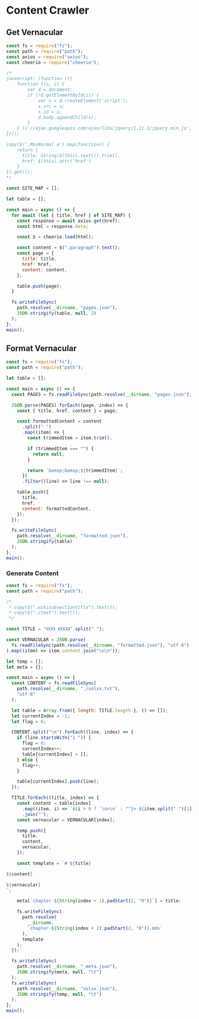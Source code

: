 # Content Crawler

## Get Vernacular

```js
const fs = require("fs");
const path = require("path");
const axios = require("axios");
const cheerio = require("cheerio");

/* 
javascript: (function (){
    function l(u, i) {
        var d = document;
        if (!d.getElementById(i)) {
            var s = d.createElement('script');
            s.src = u;
            s.id = i;
            d.body.appendChild(s);
        }
    } l('//ajax.googleapis.com/ajax/libs/jquery/1.11.1/jquery.min.js', 'jquery')
})();

copy($('.MsoNormal a').map(function() {
    return {
      title: String($(this).text()).trim(),
      href: $(this).attr('href')
    }
}).get());
*/

const SITE_MAP = [];

let table = [];

const main = async () => {
  for await (let { title, href } of SITE_MAP) {
    const response = await axios.get(href);
    const html = response.data;

    const $ = cheerio.load(html);

    const content = $(".paragraph").text();
    const page = {
      title: title,
      href: href,
      content: content,
    };

    table.push(page);
  }

  fs.writeFileSync(
    path.resolve(__dirname, "pages.json"),
    JSON.stringify(table, null, 2)
  );
};
main();
```

## Format Vernacular

```js
const fs = require("fs");
const path = require("path");

let table = [];

const main = async () => {
  const PAGES = fs.readFileSync(path.resolve(__dirname, "pages.json"), "utf-8");

  JSON.parse(PAGES).forEach((page, index) => {
    const { title, href, content } = page;

    const formattedContent = content
      .split(" ")
      .map((item) => {
        const trimmedItem = item.trim();

        if (trimmedItem === "") {
          return null;
        }

        return `&emsp;&emsp;${trimmedItem}`;
      })
      .filter((line) => line !== null);

    table.push({
      title,
      href,
      content: formattedContent,
    });
  });

  fs.writeFileSync(
    path.resolve(__dirname, "formatted.json"),
    JSON.stringify(table)
  );
};
main();
```

### Generate Content

```js
const fs = require("fs");
const path = require("path");

/*
 * copy($(".wikisubsectiontitle").text());
 * copy($(".ctext").text());
 */

const TITLE = "《XX》 《XXX》".split(" ");

const VERNACULAR = JSON.parse(
  fs.readFileSync(path.resolve(__dirname, "formatted.json"), "utf-8")
).map((item) => item.content.join("\n\n"));

let temp = [];
let meta = {};

const main = async () => {
  const CONTENT = fs.readFileSync(
    path.resolve(__dirname, "./volxx.txt"),
    "utf-8"
  );

  let table = Array.from({ length: TITLE.length }, () => []);
  let currentIndex = -1;
  let flag = 0;

  CONTENT.split("\n").forEach((line, index) => {
    if (line.startsWith("1 ")) {
      flag = 0;
      currentIndex++;
      table[currentIndex] = [];
    } else {
      flag++;
    }

    table[currentIndex].push(line);
  });

  TITLE.forEach((title, index) => {
    const content = table[index]
      .map((item, i) => `${i > 0 ? `\n>\n` : ""}> ${item.split(" ")[1]}`)
      .join("");
    const vernacular = VERNACULAR[index];

    temp.push({
      title,
      content,
      vernacular,
    });

    const template = `# ${title}

${content}

${vernacular}
`;

    meta[`chapter-${String(index + 1).padStart(2, "0")}`] = title;

    fs.writeFileSync(
      path.resolve(
        __dirname,
        `chapter-${String(index + 1).padStart(2, "0")}.mdx`
      ),
      template
    );
  });

  fs.writeFileSync(
    path.resolve(__dirname, "_meta.json"),
    JSON.stringify(meta, null, "\t")
  );
  fs.writeFileSync(
    path.resolve(__dirname, "volxx.json"),
    JSON.stringify(temp, null, "\t")
  );
};
main();
```
